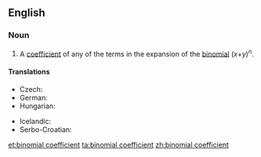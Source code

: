 ==English==

===Noun===
{{en-noun}}

# {{label|en|combinatorics}} A [[coefficient]] of any of the terms in the expansion of the [[binomial]] (''x''+''y'')<sup>''n''</sup>.

====Translations====
{{trans-top|binomial coefficient}}
* Czech: {{t|cs|kombinační číslo|n}}
* German: {{t|de|Binominalkoeffizient|m}}
* Hungarian: {{t|hu|binomiális együttható}}
{{trans-mid}}
* Icelandic: {{t|is|tvíliðustuðull|m}}
* Serbo-Croatian: {{t|sh|binomni koeficijent|m}}
{{trans-bottom}}

[[et:binomial coefficient]]
[[ta:binomial coefficient]]
[[zh:binomial coefficient]]